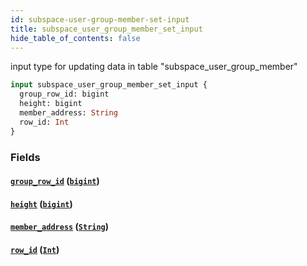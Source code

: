 ```yaml
---
id: subspace-user-group-member-set-input
title: subspace_user_group_member_set_input
hide_table_of_contents: false
---
```


input type for updating data in table "subspace_user_group_member"

```graphql
input subspace_user_group_member_set_input {
  group_row_id: bigint
  height: bigint
  member_address: String
  row_id: Int
}
```

### Fields

#### [`group_row_id`](#) ([`bigint`](../scalars/bigint))

#### [`height`](#) ([`bigint`](../scalars/bigint))

#### [`member_address`](#) ([`String`](../scalars/string))

#### [`row_id`](#) ([`Int`](../scalars/int))
